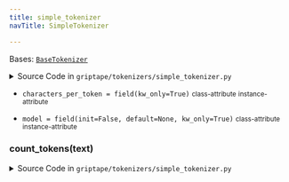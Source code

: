 ```yaml
---
title: simple_tokenizer
navTitle: SimpleTokenizer

---
```


<span id="griptape.tokenizers.simple_tokenizer.SimpleTokenizer"></span>

Bases:
 [`BaseTokenizer`](./#griptape.tokenizers.BaseTokenizer "BaseTokenizer (griptape.tokenizers.BaseTokenizer)")

<details><summary>Source Code in <code>griptape&#47;tokenizers&#47;simple_tokenizer.py</code></summary>

```python
@define()
class SimpleTokenizer(BaseTokenizer):
    model: str | None = field(init=False, default=None, kw_only=True)
    characters_per_token: int = field(kw_only=True)

    def count_tokens(self, text: str) -> int:
        return (len(text) + self.characters_per_token - 1) // self.characters_per_token
```

</details>

-   `characters_per_token = field(kw_only=True)` <small>class-attribute</small> <small>instance-attribute</small>  <span id="griptape.tokenizers.simple_tokenizer.SimpleTokenizer.characters_per_token"></span> 

-   `model = field(init=False, default=None, kw_only=True)` <small>class-attribute</small> <small>instance-attribute</small>  <span id="griptape.tokenizers.simple_tokenizer.SimpleTokenizer.model"></span> 

<span id="griptape.tokenizers.simple_tokenizer.SimpleTokenizer.count_tokens"></span>

### count_tokens(text)

<details><summary>Source Code in <code>griptape&#47;tokenizers&#47;simple_tokenizer.py</code></summary>

```python
def count_tokens(self, text: str) -> int:
    return (len(text) + self.characters_per_token - 1) // self.characters_per_token
```

</details>
